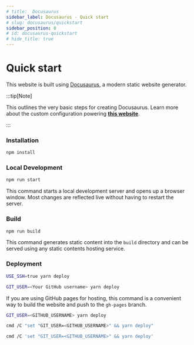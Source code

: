 ```yaml
---
# title:  Docusaurus
sidebar_label: Docusaurus - Quick start
# slug: docusaurus/quickstart
sidebar_position: 0
# id: docusaurus-quickstart
# hide_title: true
---
```





# Quick start

This website is built using [Docusaurus](https://docusaurus.io/), a modern static website generator.


:::tip[Note]

This outlines the very basic steps for creating Docusaurus. Learn more about the custom configuration powering [**this website**](/docs/website-configuration).

:::




### Installation

```bash npm2yarn
npm install
```

### Local Development

```bash npm2yarn
npm run start
```

This command starts a local development server and opens up a browser window. Most changes are reflected live without having to restart the server.

### Build

```bash npm2yarn
npm run build
```

This command generates static content into the `build` directory and can be served using any static contents hosting service.

### Deployment

<Tabs>
  <TabItem value="ssh" label="Using SSH" default>

```sh
USE_SSH=true yarn deploy
```

  </TabItem>
  <TabItem value="no_ssh" label="Not using SSH">

```sh
GIT_USER=<Your GitHub username> yarn deploy
```

  </TabItem>

</Tabs>

If you are using GitHub pages for hosting, this command is a convenient way to build the website and push to the `gh-pages` branch.

<Tabs>
  <TabItem value="bash" label="Bash" default>

```bash
GIT_USER=<GITHUB_USERNAME> yarn deploy
```

  </TabItem>
  <TabItem value="win" label="Windows">

```bash
cmd /C "set "GIT_USER=<GITHUB_USERNAME>" && yarn deploy"
```

  </TabItem>
  <TabItem value="pwsh" label="Powershell">

```bash
cmd /C 'set "GIT_USER=<GITHUB_USERNAME>" && yarn deploy'
```

  </TabItem>
</Tabs>
